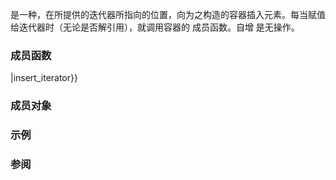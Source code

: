 {{cpp/title|insert_iterator}}
{{cpp/iterator/insert_iterator/navbar}}
{{dcl begin}}
{{dcl header|iterator}}
{{dcl rev begin}}
{{dcl|until=c++17|1=
template&lt; class Container &gt;
class insert_iterator : public std::iterator&lt;std::output_iterator_tag,
                                             void, void, void, void&gt;
}}
{{dcl|since=c++17|1=
template&lt; class Container &gt;
class insert_iterator;
}}
{{dcl rev end}}
{{dcl end}}

{{tt|std::insert_iterator}} 是一种{{named req|OutputIterator}}，在所提供的迭代器所指向的位置，向为之构造的容器插入元素。每当赋值给迭代器时（无论是否解引用），就调用容器的 {{tt|insert()}} 成员函数。自增 {{tt|std::insert_iterator}} 是无操作。

{{cpp/iterator/iterator/inherit|std::output_iterator_tag|void|void|void|void|ext=
{{dsc|{{tt|container_type}}|{{tt|Container}}}}
}}

===成员函数===
{{dsc begin}}
{{dsc inc|cpp/iterator/inserter/dsc constructor|insert_iterator}}
{{dsc inc|cpp/iterator/inserter/dsc operator{{=}}|insert_iterator}}
{{dsc inc|cpp/iterator/inserter/dsc operator*|insert_iterator}}
{{dsc inc|cpp/iterator/inserter/dsc operator_arith|insert_iterator}}
{{dsc end}}

===成员对象===
{{dsc begin}}
{{dsc hitem|成员名|定义}}
{{dsc|{{tt|container}} {{mark prot mem obj}}|{{tt|Container*}} 类型的指针}}
{{dsc|{{tt|iter}} {{mark prot mem obj}}|{{rev inl|until=c++20|{{tt|Container::iterator}}}}{{rev inl|since=c++20|{{tt|ranges::iterator_t&lt;Container&gt;}}}} 类型的迭代器}}
{{dsc end}}

===示例===
{{example
|code=
#include &lt;algorithm&gt;
#include &lt;iostream&gt;
#include &lt;iterator&gt;
#include &lt;list&gt;
#include &lt;vector&gt;

int main()
{
    std::vector&lt;int&gt; v{1, 2, 3, 4, 5};
    std::list&lt;int&gt; l{-1, -2, -3};
    std::copy(v.begin(), v.end(), // 可用 std::inserter 简化
              std::insert_iterator&lt;std::list&lt;int&gt;&gt;(l, std::next(l.begin()))); 
    for (int n : l)
        std::cout &lt;&lt; n &lt;&lt; ' ';
    std::cout &lt;&lt; '\n';
}
|output=
-1 1 2 3 4 5 -2 -3 
}}

===参阅===
{{dsc begin}}
{{dsc inc|cpp/iterator/dsc inserter}}
{{dsc inc|cpp/iterator/dsc back_insert_iterator}}
{{dsc inc|cpp/iterator/dsc front_insert_iterator}}
{{dsc end}}

{{langlinks|de|en|es|fr|it|ja|pt|ru}}